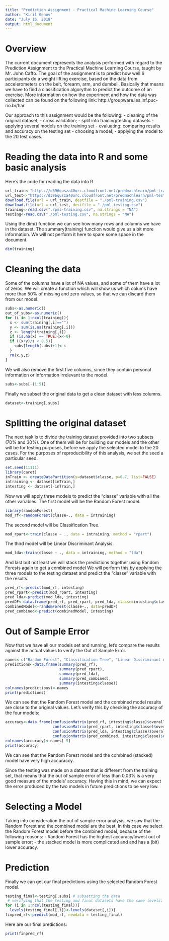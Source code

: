 ```yaml
---
title: "Prediction Assignment - Practical Machine Learning Course"
author: "Kiril Genov"
date: "July 16, 2018"
output: html_document
---
```


# Overview
The current document represents the analysis performed with regard to the Prediction Assignment to the Practical Machine Learning Course, taught by Mr. John Caffo.
The goal of the assignment is to predict how well 6 participants do a weight lifting exercise, based on the data from accelerometers on the belt, forearm, arm, and dumbell. Basically that means we have to find a classification algorythm to predict the outcome of an exercise.
More information on how the experiment and how the data was collected can be found on the following link: http://groupware.les.inf.puc-rio.br/har

Our approach to this assignment would be the following:
- cleaning of the original dataset;
- cross validation;
  - split into training/testing datasets
  - applying several models on the training set
  - evaluating: comparing results and accuracy on the testing set
- choosing a model;
- applying the model to the 20 test cases.

# Reading the data into R and some basic analysis
Here's the code for reading the data into R

```r
url_train<-"https://d396qusza40orc.cloudfront.net/predmachlearn/pml-training.csv"
url_test<-"https://d396qusza40orc.cloudfront.net/predmachlearn/pml-testing.csv"
download.file(url = url_train, destfile = "./pml-training.csv")
download.file(url = url_test, destfile = "./pml-testing.csv")
training<-read.csv("./pml-training.csv", na.strings = "NA")
testing<-read.csv("./pml-testing.csv", na.strings = "NA")
```

Using the dim() function we can see how many rows and columns we have in the dataset. The summary(training) function would give us a bit more information. We will not perform it here to spare some space in the document.
```r
dim(training)
```

# Cleaning the data
Some of the columns have a lot of NA values, and some of them have a lot of zeros. We will create a function which will show us which colums have more than 50% of missing and zero values, so that we can discard them from our model.
```r
subs<-as.numeric()
out_of_subs<-as.numeric()
for (i in 1:ncol(training)){
  x <- sum(training[,i]=="")
  y <- sum(is.na(training[,i]))
  z <- length(training[,i])
  if (is.na(x) == TRUE){x<-0}
  if ((x+y)/z < 0.5){
    subs[length(subs)+1]<-i
  }
  rm(x,y,z)
}
``` 

We will also remove the first five columns, since they contain personal information or information irrelevant to the model.
```r
subs<-subs[-(1:5)]
```

Finally we subset the original data to get a clean dataset with less columns.
```r
dataset<-training[,subs]
```

# Splitting the original dataset
The next task is to divide the training dataset provided into two subsets (70% and 30%). One of them will be for building our models and the other will be for testing purposes, before we apply the selected model to the 20 cases.
For the purposes of reproducibility of this analysis, we set the seed a particular seed.
```r
set.seed(11111)
library(caret)
inTrain <- createDataPartition(y=dataset$classe, p=0.7, list=FALSE)
intraining <- dataset[inTrain,]
intesting <- dataset[-inTrain,]
```

Now we will apply three models to predict the "classe" variable with all the other variables.
The first model will be the Random Forest model.
```r
library(randomForest)
mod_rf<-randomForest(classe~., data = intraining)
```

The second model will be Classification Tree.
```r
mod_rpart<-train(classe ~ ., data = intraining, method = "rpart")
```

The third model will be Linear Discriminant Analysis.
```r
mod_lda<-train(classe ~ ., data = intraining, method = "lda")
```

And last but not least we will stack the predictions together using Random Forests again to get a combined model
We will perform this by applying the three models to the testing dataset and predict the "classe" variable with the results.
```r
pred_rf<-predict(mod_rf, intesting)
pred_rpart<-predict(mod_rpart, intesting)
pred_lda<-predict(mod_lda, intesting)
predDF<-data.frame(pred_rf, pred_rpart, pred_lda, classe=intesting$classe)
combinedModel<-randomForest(classe~., data=predDF)
pred_combined<-predict(combinedModel, intesting)
```

# Out of Sample Error
Now that we have all our models set and running, let's compare the results against the actual values to verify the Out of Sample Error.
```r
names<-c("Random Forest", "Classification Tree", "Linear Discriminant Analysis", "Combined Model", "Actual Values")
predictions<-data.frame(summary(pred_rf),
                        summary(pred_rpart),
                        summary(pred_lda),
                        summary(pred_combined),
                        summary(intesting$classe))
colnames(predictions)<-names
print(predictions)
```

We can see that the Random Forest model and the combined model results are close to the original values. Let's verify this by checking the accuracy of the four models:
```r
accuracy<-data.frame(confusionMatrix(pred_rf, intesting$classe)$overall[1],
                     confusionMatrix(pred_rpart, intesting$classe)$overall[1],
                     confusionMatrix(pred_lda, intesting$classe)$overall[1],
                     confusionMatrix(pred_combined, intesting$classe)$overall[1])
colnames(accuracy)<-names[-5]
print(accuracy)
```

We can see that the Random Forest model and the combined (stacked) model have very high accuraccy. 

Since the testing was made on a dataset that is different from the training set, that means that the out of sample error of less than 0,03% is a very good measure of the models' accuracy. Having this in mind, we can expect the error produced by the two models in future predictions to be very low.

# Selecting a Model
Taking into consideration the out of sample error analysis, we saw that the Random Forest and the combined model are the best.
In this case we select the Random Forest model before the combined model, because of the following reasons:
- Random Forest has the highest accuracy/lowest out of sample error;
- the stacked model is more complicated and and has a (bit) lower accuracy.

# Prediction
Finally we can get our final predictions using the selected Random Forest model.
```r
testing_final<-testing[,subs] # subsetting the data 
 # verifying that the testing and final datasets have the same levels:
for (i in 1:ncol(testing_final)){
  levels(testing_final[,i])<-levels(dataset[,i])}
finpred_rf<-predict(mod_rf, newdata = testing_final)
```

Here are our final predictions:
```r
print(finpred_rf)
```

